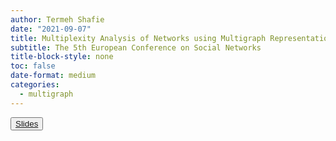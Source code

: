 ```yaml
---
author: Termeh Shafie
date: "2021-09-07"
title: Multiplexity Analysis of Networks using Multigraph Representations
subtitle: The 5th European Conference on Social Networks
title-block-style: none
toc: false
date-format: medium
categories:
  - multigraph
---
```




<button type="button" class="btn btn-outline-success">
<a href="/talks/EUSN2021/EUSN2021_talk.pdf" target="_blank">Slides</a></button>